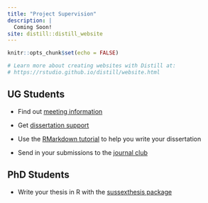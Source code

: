 ```yaml
---
title: "Project Supervision"
description: |
  Coming Soon!
site: distill::distill_website
---
```


```r
knitr::opts_chunk$set(echo = FALSE)

# Learn more about creating websites with Distill at:
# https://rstudio.github.io/distill/website.html

```

## UG Students

- Find out [meeting information](meetings.html)

- Get [dissertation support](dissertation.html)

- Use the [RMarkdown tutorial](rmarkdown_tutorial.html) to help you write your dissertation

- Send in your submissions to the [journal club](jc.html)  

<!-- - Put your skills to the test with the [End of SemestR TestR](testeR.html) -->


## PhD Students

- Write your thesis in R with the [sussexthesis package](sussexthesis.html)


<!-- ## Supervisors -->

<!-- - Access the [R resources](guide.html)   -->

<!-- - Search for [common erroRs](errors.html)   -->

<!-- - Sign up to the [R help desk](helpdesk.html)   -->

<!-- - Share & access data from the [Sussex Data Share](sds.html)   -->

<br>

